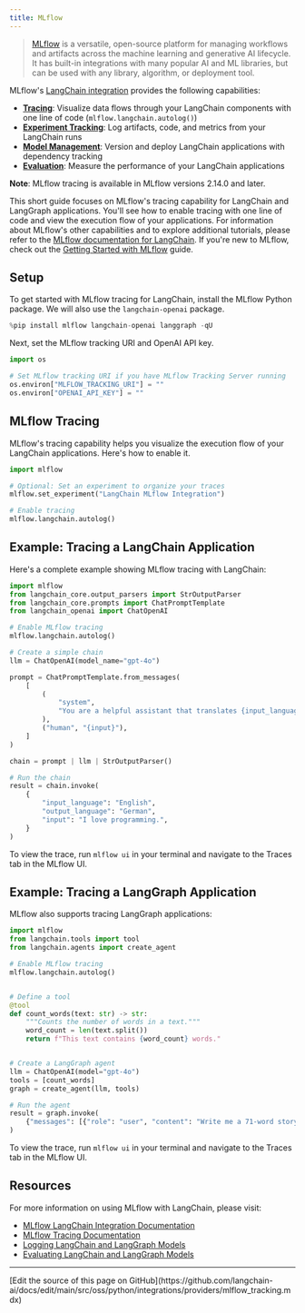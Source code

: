 ```yaml
---
title: MLflow
---
```


>[MLflow](https://mlflow.org/) is a versatile, open-source platform for managing workflows and artifacts across the machine learning and generative AI lifecycle. It has built-in integrations with many popular AI and ML libraries, but can be used with any library, algorithm, or deployment tool.

MLflow's [LangChain integration](https://mlflow.org/docs/latest/llms/langchain/autologging.html) provides the following capabilities:

- **[Tracing](https://mlflow.org/docs/latest/llms/langchain/autologging.html)**: Visualize data flows through your LangChain components with one line of code (`mlflow.langchain.autolog()`)
- **[Experiment Tracking](https://mlflow.org/docs/latest/llms/langchain/index.html#experiment-tracking)**: Log artifacts, code, and metrics from your LangChain runs
- **[Model Management](https://mlflow.org/docs/latest/model-registry.html)**: Version and deploy LangChain applications with dependency tracking
- **[Evaluation](https://mlflow.org/docs/latest/llms/langchain/index.html#mlflow-evaluate)**: Measure the performance of your LangChain applications

**Note**: MLflow tracing is available in MLflow versions 2.14.0 and later.

This short guide focuses on MLflow's tracing capability for LangChain and LangGraph applications. You'll see how to enable tracing with one line of code and view the execution flow of your applications. For information about MLflow's other capabilities and to explore additional tutorials, please refer to the [MLflow documentation for LangChain](https://mlflow.org/docs/latest/llms/langchain/index.html). If you're new to MLflow, check out the [Getting Started with MLflow](https://mlflow.org/docs/latest/getting-started/index.html) guide.

## Setup

To get started with MLflow tracing for LangChain, install the MLflow Python package. We will also use the `langchain-openai` package.

```python
%pip install mlflow langchain-openai langgraph -qU
```

Next, set the MLflow tracking URI and OpenAI API key.

```python
import os

# Set MLflow tracking URI if you have MLflow Tracking Server running
os.environ["MLFLOW_TRACKING_URI"] = ""
os.environ["OPENAI_API_KEY"] = ""
```

## MLflow Tracing

MLflow's tracing capability helps you visualize the execution flow of your LangChain applications. Here's how to enable it.

```python
import mlflow

# Optional: Set an experiment to organize your traces
mlflow.set_experiment("LangChain MLflow Integration")

# Enable tracing
mlflow.langchain.autolog()
```

## Example: Tracing a LangChain Application

Here's a complete example showing MLflow tracing with LangChain:

```python
import mlflow
from langchain_core.output_parsers import StrOutputParser
from langchain_core.prompts import ChatPromptTemplate
from langchain_openai import ChatOpenAI

# Enable MLflow tracing
mlflow.langchain.autolog()

# Create a simple chain
llm = ChatOpenAI(model_name="gpt-4o")

prompt = ChatPromptTemplate.from_messages(
    [
        (
            "system",
            "You are a helpful assistant that translates {input_language} to {output_language}.",
        ),
        ("human", "{input}"),
    ]
)

chain = prompt | llm | StrOutputParser()

# Run the chain
result = chain.invoke(
    {
        "input_language": "English",
        "output_language": "German",
        "input": "I love programming.",
    }
)
```

To view the trace, run `mlflow ui` in your terminal and navigate to the Traces tab in the MLflow UI.

## Example: Tracing a LangGraph Application

MLflow also supports tracing LangGraph applications:

```python
import mlflow
from langchain.tools import tool
from langchain.agents import create_agent

# Enable MLflow tracing
mlflow.langchain.autolog()


# Define a tool
@tool
def count_words(text: str) -> str:
    """Counts the number of words in a text."""
    word_count = len(text.split())
    return f"This text contains {word_count} words."


# Create a LangGraph agent
llm = ChatOpenAI(model="gpt-4o")
tools = [count_words]
graph = create_agent(llm, tools)

# Run the agent
result = graph.invoke(
    {"messages": [{"role": "user", "content": "Write me a 71-word story about a cat."}]}
)
```

To view the trace, run `mlflow ui` in your terminal and navigate to the Traces tab in the MLflow UI.

## Resources

For more information on using MLflow with LangChain, please visit:

- [MLflow LangChain Integration Documentation](https://mlflow.org/docs/latest/llms/langchain/index.html)
- [MLflow Tracing Documentation](https://mlflow.org/docs/latest/llms/tracing/index.html)
- [Logging LangChain and LangGraph Models](https://mlflow.org/docs/latest/llms/langchain/index.html#logging-models-from-code)
- [Evaluating LangChain and LangGraph Models](https://mlflow.org/docs/latest/llms/langchain/index.html#how-can-i-evaluate-a-langgraph-agent)

---

<Callout icon="pen-to-square" iconType="regular">
  [Edit the source of this page on GitHub](https://github.com/langchain-ai/docs/edit/main/src/oss/python/integrations/providers/mlflow_tracking.mdx)
</Callout>
